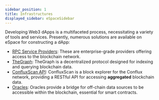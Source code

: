 ```yaml
---
sidebar_position: 1
title: Infrastructures
displayed_sidebar: eSpaceSidebar
---
```


Developing Web3 dApps is a multifaceted process, necessitating a variety of tools and services. Presently, numerous solutions are available on eSpace for constructing a dApp:

-   [RPC Service Providers](./RPC-Provider): These are enterprise-grade providers offering access to the blockchain network.
-   [TheGraph](./graph): TheGraph is a decentralized protocol designed for indexing and querying blockchain data.
-   [ConfluxScan API](./confluxscan-api): ConfluxScan is a block explorer for the Conflux network, providing a RESTful API for accessing **aggregated** blockchain data.
-   [Oracles](./oracles): Oracles provide a bridge for off-chain data sources to be accessible within the blockchain, essential for smart contracts.
